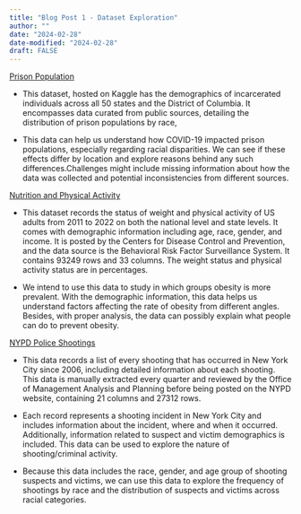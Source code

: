 ```yaml
---
title: "Blog Post 1 - Dataset Exploration"
author: ""
date: "2024-02-28"
date-modified: "2024-02-28"
draft: FALSE
---
```


[Prison Population](https://www.kaggle.com/datasets/konradb/prison-population-in-the-us)

-   This dataset, hosted on Kaggle has the demographics of incarcerated individuals across all 50 states and the District of Columbia. It encompasses data curated from public sources, detailing the distribution of prison populations by race,

-   This data can help us understand how COVID-19 impacted prison populations, especially regarding racial disparities. We can see if these effects differ by location and explore reasons behind any such differences.Challenges might include missing information about how the data was collected and potential inconsistencies from different sources.

[Nutrition and Physical Activity](https://catalog.data.gov/dataset/nutrition-physical-activity-and-obesity-behavioral-risk-factor-surveillance-system)

-   This dataset records the status of weight and physical activity of US adults from 2011 to 2022 on both the national level and state levels. It comes with demographic information including age, race, gender, and income. It is posted by the Centers for Disease Control and Prevention, and the data source is the Behavioral Risk Factor Surveillance System. It contains 93249 rows and 33 columns. The weight status and physical activity status are in percentages.

-   We intend to use this data to study in which groups obesity is more prevalent. With the demographic information, this data helps us understand factors affecting the rate of obesity from different angles. Besides, with proper analysis, the data can possibly explain what people can do to prevent obesity.

[NYPD Police Shootings](https://catalog.data.gov/dataset/nypd-shooting-incident-data-historic)

-   This data records a list of every shooting that has occurred in New York City since 2006, including detailed information about each shooting. This data is manually extracted every quarter and reviewed by the Office of Management Analysis and Planning before being posted on the NYPD website, containing 21 columns and 27312 rows.

-   Each record represents a shooting incident in New York City and includes information about the incident, where and when it occurred. Additionally, information related to suspect and victim demographics is included. This data can be used to explore the nature of shooting/criminal activity.

-   Because this data includes the race, gender, and age group of shooting suspects and victims, we can use this data to explore the frequency of shootings by race and the distribution of suspects and victims across racial categories.
